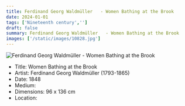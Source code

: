 ```yaml
---
title: Ferdinand Georg Waldmüller   - Women Bathing at the Brook
date: 2024-01-01
tags: ['Nineteenth century','']
draft: false
summary: Ferdinand Georg Waldmüller   - Women Bathing at the Brook
images: ['/static/images/10828.jpg']
---
```


![Ferdinand Georg Waldmüller   - Women Bathing at the Brook](/static/images/10828.jpg)

* Title: Women Bathing at the Brook
* Artist: Ferdinand Georg Waldmüller   (1793-1865)
* Date: 1848
* Medium: 
* Dimensions: 96 x 136 cm
* Location: 


